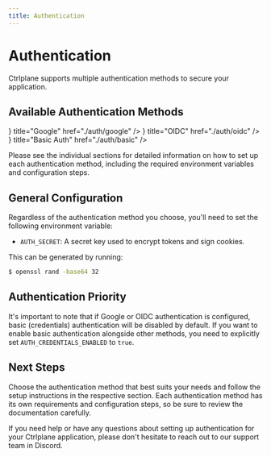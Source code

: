 ```yaml
---
title: Authentication
---
```


# Authentication

Ctrlplane supports multiple authentication methods to secure your application.

## Available Authentication Methods


<Cards>
  <Cards.Card
    icon={<SiGoogle className="h-8 w-8" />}
    title="Google"
    href="./auth/google"
  />
  <Cards.Card
    icon={<SiAuth0 className="h-8 w-8" />}
    title="OIDC"
    href="./auth/oidc"
  />
  <Cards.Card
    icon={<RiLockPasswordLine className="h-8 w-8" />}
    title="Basic Auth"
    href="./auth/basic"
  />
</Cards>

Please see the individual sections for detailed information on how to set up
each authentication method, including the required environment variables and
configuration steps.

## General Configuration

Regardless of the authentication method you choose, you'll need to set the
following environment variable:

- `AUTH_SECRET`: A secret key used to encrypt tokens and sign cookies.

This can be generated by running:

```bash
$ openssl rand -base64 32
```

## Authentication Priority

It's important to note that if Google or OIDC authentication is configured,
basic (credentials) authentication will be disabled by default. If you want to
enable basic authentication alongside other methods, you need to explicitly set
`AUTH_CREDENTIALS_ENABLED` to `true`.

## Next Steps

Choose the authentication method that best suits your needs and follow the setup
instructions in the respective section. Each authentication method has its own
requirements and configuration steps, so be sure to review the documentation
carefully.

If you need help or have any questions about setting up authentication for your
Ctrlplane application, please don't hesitate to reach out to our support team in
Discord.
